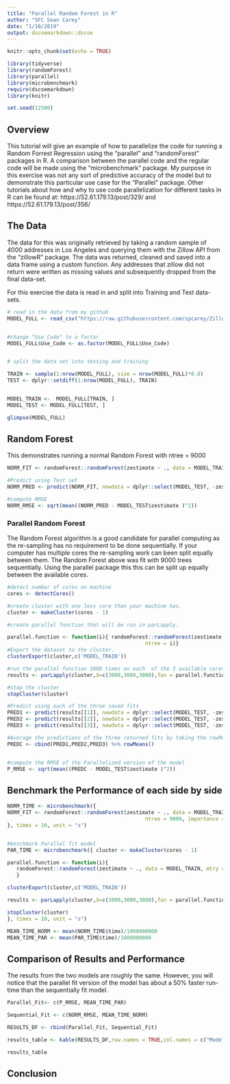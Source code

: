 ```yaml
---
title: "Parallel Random Forest in R"
author: "SFC Sean Carey"
date: "1/10/2019"
output: dscoemarkdown::dscoe
---
```


```r
knitr::opts_chunk$set(echo = TRUE)

library(tidyverse)
library(randomForest)
library(parallel)
library(microbenchmark)
require(dscoemarkdown)
library(knitr)

set.seed(12580)


```

## Overview

This tutorial will give an example of how to parallelize the code for running a Random Forrest Regression using the "parallel" and "randomForest" packages in R. A comparison between the parallel code and the regular code will be made using the "microbenchmark" package. My purpose in this exercise was not any sort of predictive accuracy of the model but to demonstrate this particular use case for the "Parallel" package.   Other tutorials about how and why to use code parallelization for different tasks in R can be found at: https://52.61.179.13/post/329/   and   https://52.61.179.13/post/356/ 



## The Data

   The data for this  was originally retrieved by taking a random sample of 4000 addresses in Los Angeles and querying them with the Zillow API from the "zillowR" package. The data was returned, cleaned and saved into a data frame using a custom function. Any addresses that zillow did not return were written as missing values and subsequently dropped from the final data-set. 
   
   For this exercise the data is read in and split into Training and Test data-sets. 

```r

# read in the data from my github
MODEL_FULL <- read_csv("https://raw.githubusercontent.com/spcarey/ZillowR_and_Parallel/master/ZILLOW_DATA.csv")


#change "Use_Code" to a factor
MODEL_FULL$Use_Code <- as.factor(MODEL_FULL$Use_Code)


# split the data set into testing and training 

TRAIN <- sample(1:nrow(MODEL_FULL), size = nrow(MODEL_FULL)*0.8)
TEST <- dplyr::setdiff(1:nrow(MODEL_FULL), TRAIN)


MODEL_TRAIN <-  MODEL_FULL[TRAIN, ]
MODEL_TEST <- MODEL_FULL[TEST, ]

glimpse(MODEL_FULL)


```

## Random Forest 

  This demonstrates running a normal Random Forest with ntree = 9000

```r
NORM_FIT <- randomForest::randomForest(zestimate ~ ., data = MODEL_TRAIN, mtry = (ncol(MODEL_TRAIN) - 1)/3, ntree = 9000)

#Predict using Test set
NORM_PRED <- predict(NORM_FIT, newdata = dplyr::select(MODEL_TEST, -zestimate))

#compute RMSE
NORM_RMSE <- sqrt(mean((NORM_PRED - MODEL_TEST$zestimate )^2))


```

### Parallel Random Forest

 The Random Forest algorithm is a good candidate for parallel computing as the re-sampling has no requirement to be done sequentially. If your computer has multiple cores the re-sampling work can been split equally between them. The Random Forest above was fit with 9000 trees sequentially. Using the parallel package this this can be split up equally between the available cores. 


```r
#detect number of cores on machine
cores <- detectCores()

#create cluster with one less core than your machine has.
cluster <- makeCluster(cores - 1)

#create parallel function that will be run in parLapply. 

parallel.function <- function(i){ randomForest::randomForest(zestimate ~ ., data = MODEL_TRAIN, mtry = (ncol(MODEL_TRAIN) - 1)/3, 
											 ntree = i)}
#Export the dataset to the cluster.
clusterExport(cluster,c('MODEL_TRAIN'))

#run the parallel function 3000 times on each  of the 3 available cores.
results <- parLapply(cluster,X=c(3000,3000,3000),fun = parallel.function)

#stop the cluster
stopCluster(cluster)

#Predict using each of the three saved fits
PRED1 <- predict(results[[1]], newdata = dplyr::select(MODEL_TEST, -zestimate))
PRED2 <- predict(results[[2]], newdata = dplyr::select(MODEL_TEST, -zestimate))
PRED3 <- predict(results[[3]], newdata = dplyr::select(MODEL_TEST, -zestimate))

#Average the predictions of the three returned fits by taking the rowMeans()
PREDC <- cbind(PRED1,PRED2,PRED3) %>% rowMeans()


#compute the RMSE of the Parallelized version of the model
P_RMSE <- sqrt(mean((PREDC - MODEL_TEST$zestimate )^2))
```

## Benchmark the Performance of each side by side  


```r
NORM_TIME <- microbenchmark({
NORM_FIT <- randomForest::randomForest(zestimate ~ ., data = MODEL_TRAIN, mtry = ncol(MODEL_TRAIN) - 1, 
											 ntree = 9000, importance = TRUE)
}, times = 10, unit = "s")


#benchmark Parallel fit model
PAR_TIME <- microbenchmark({ cluster <- makeCluster(cores - 1)

parallel.function <- function(i){ 
   randomForest::randomForest(zestimate ~ ., data = MODEL_TRAIN, mtry = ncol(MODEL_TRAIN) - 1, ntree = i, importance = TRUE)
   }

clusterExport(cluster,c('MODEL_TRAIN'))

results <- parLapply(cluster,X=c(3000,3000,3000),fun = parallel.function)

stopCluster(cluster)  
}, times = 10, unit = "s")

MEAN_TIME_NORM <- mean(NORM_TIME$time)/1000000000
MEAN_TIME_PAR <- mean(PAR_TIME$time)/1000000000
```
## Comparison of Results and Performance  

The results from the two models are roughly the same. However, you will notice that the parallel fit version of the model has about a 50% faster run-time than the sequentially fit model. 

```r
Parallel_Fit<- c(P_RMSE, MEAN_TIME_PAR)

Sequential_Fit <- c(NORM_RMSE, MEAN_TIME_NORM)

RESULTS_DF <- rbind(Parallel_Fit, Sequential_Fit)

results_table <- kable(RESULTS_DF,row.names = TRUE,col.names = c("Model RMSE","Run Time Seconds"))

results_table
```

## Conclusion  

 
